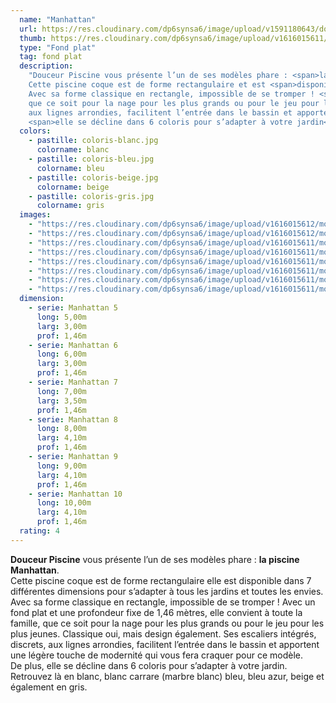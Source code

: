 ```yaml
---
  name: "Manhattan"
  url: https://res.cloudinary.com/dp6synsa6/image/upload/v1591180643/douceur-piscine/piscine_polyester_marine_bx.jpg
  thumb: https://res.cloudinary.com/dp6synsa6/image/upload/v1616015611/monoblocs-fonds-plats/piscine-manhattan/schema-manhattan-380x-aed_hsdz1o.gif
  type: "Fond plat"
  tag: fond plat
  description:
    "Douceur Piscine vous présente l’un de ses modèles phare : <span>la piscine Manhattan</span>.
    Cette piscine coque est de forme rectangulaire et est <span>disponible dans 7 différentes dimensions</span> pour s’adapter à tous les jardins et toutes les envies.<br>
    Avec sa forme classique en rectangle, impossible de se tromper ! <span>Avec un fond plat et une profondeur fixe de 1,46 mètres</span>, elle convient à toute la famille,
    que ce soit pour la nage pour les plus grands ou pour le jeu pour les plus jeunes.<br> Classique oui, mais design également. Ses escaliers intégrés, discrets,
    aux lignes arrondies, facilitent l’entrée dans le bassin et apportent une légère touche de modernité qui vous fera craquer pour ce modèle.<br>De plus,
    <span>elle se décline dans 6 coloris pour s’adapter à votre jardin</span>. Retrouvez là en blanc, blanc carrare (marbre blanc) bleu, bleu azur, beige et également en gris."
  colors:
    - pastille: coloris-blanc.jpg
      colorname: blanc
    - pastille: coloris-bleu.jpg
      colorname: bleu
    - pastille: coloris-beige.jpg
      colorname: beige
    - pastille: coloris-gris.jpg
      colorname: gris
  images:
    - "https://res.cloudinary.com/dp6synsa6/image/upload/v1616015612/monoblocs-fonds-plats/piscine-manhattan/M7_GRISE_2_rkc9f1.jpg"
    - "https://res.cloudinary.com/dp6synsa6/image/upload/v1616015612/monoblocs-fonds-plats/piscine-manhattan/M7_GRISE_pe4ous.jpg"
    - "https://res.cloudinary.com/dp6synsa6/image/upload/v1616015611/monoblocs-fonds-plats/piscine-manhattan/M6_BLEU_wdj3cj.jpg"
    - "https://res.cloudinary.com/dp6synsa6/image/upload/v1616015611/monoblocs-fonds-plats/piscine-manhattan/manhattan-3_vbfsb8.jpg"
    - "https://res.cloudinary.com/dp6synsa6/image/upload/v1616015611/monoblocs-fonds-plats/piscine-manhattan/piscine-manhattan-8_fbgits.jpg"
    - "https://res.cloudinary.com/dp6synsa6/image/upload/v1616015611/monoblocs-fonds-plats/piscine-manhattan/piscine-manhattan-9_ogeyhr.jpg"
    - "https://res.cloudinary.com/dp6synsa6/image/upload/v1616015611/monoblocs-fonds-plats/piscine-manhattan/piscine-manhattan-7_ni2vc2.jpg"
    - "https://res.cloudinary.com/dp6synsa6/image/upload/v1616015611/monoblocs-fonds-plats/piscine-manhattan/piscine-manhattan-1_dnlrso.jpg"
  dimension:
    - serie: Manhattan 5
      long: 5,00m
      larg: 3,00m
      prof: 1,46m
    - serie: Manhattan 6
      long: 6,00m
      larg: 3,00m
      prof: 1,46m
    - serie: Manhattan 7
      long: 7,00m
      larg: 3,50m
      prof: 1,46m
    - serie: Manhattan 8
      long: 8,00m
      larg: 4,10m
      prof: 1,46m
    - serie: Manhattan 9
      long: 9,00m
      larg: 4,10m
      prof: 1,46m
    - serie: Manhattan 10
      long: 10,00m
      larg: 4,10m
      prof: 1,46m
  rating: 4
---
```


<strong>Douceur Piscine</strong> vous présente l’un de ses modèles phare : <strong>la piscine Manhattan</strong>.<br/>
Cette piscine coque est de forme rectangulaire elle est disponible dans 7 différentes dimensions pour s’adapter à tous les jardins et toutes les envies.<br/>
Avec sa forme classique en rectangle, impossible de se tromper ! Avec un fond plat et une profondeur fixe de 1,46 mètres, elle convient à toute la famille, que ce soit pour la nage pour les plus grands ou pour le jeu pour les plus jeunes. Classique oui, mais design également. Ses escaliers intégrés, discrets, aux lignes arrondies, facilitent l’entrée dans le bassin et apportent une légère touche de modernité qui vous fera craquer pour ce modèle.<br/>
De plus, elle se décline dans 6 coloris pour s’adapter à votre jardin. Retrouvez là en blanc, blanc carrare (marbre blanc) bleu, bleu azur, beige et également en gris.
